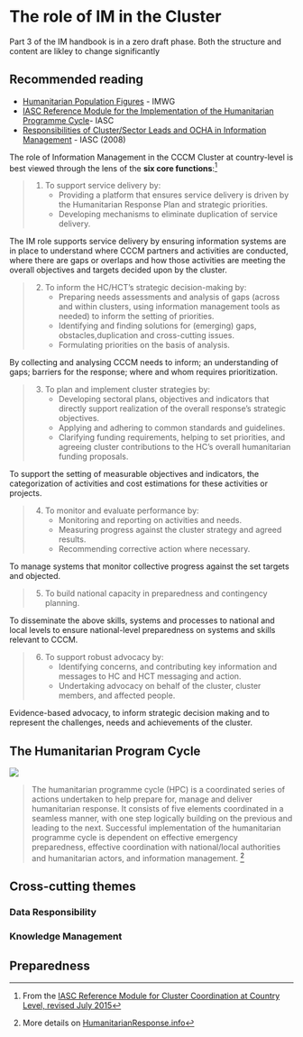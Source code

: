 # The role of IM in the Cluster
:::{.callout-warning}
Part 3 of the IM  handbook is in a zero draft phase. Both the structure and content are likley to change significantly
:::

::: {.callout-tip}
## Recommended reading
- [Humanitarian Population Figures](files/humanitarianprofilesupportguidance_final_may2016.pdf) - IMWG
- [IASC Reference Module for the Implementation of the Humanitarian Programme Cycle](files/humanitarianprofilesupportguidance_final_may2016.pdf)- IASC
- [Responsibilities of Cluster/Sector Leads and OCHA in Information Management](files/Operational%20Guidance%20on%20Responsibilities%20of%20Cluster-Sector%20Leads%20and%20OCHA%20in%20Information%20Management.pdf) - IASC (2008)
:::

The role of Information Management in the CCCM Cluster at country-level is best viewed through the lens of the **six core functions**:[^footnote1]  

>1. To support service delivery by:
>    - Providing a platform that ensures service delivery is driven by the Humanitarian Response Plan and strategic priorities.
>    - Developing mechanisms to eliminate duplication of service delivery.

The IM role supports service delivery by ensuring information systems are in place to understand where CCCM partners and activities are conducted, where there are gaps or overlaps and how those activities are meeting the overall objectives and targets decided upon by the cluster.

>2. To inform the HC/HCT’s strategic decision-making by:
>    - Preparing needs assessments and analysis of gaps (across and within clusters, using information  management tools as needed) to inform the setting of priorities.
>    - Identifying and finding solutions for (emerging) gaps, obstacles,duplication and cross-cutting issues.
>    - Formulating priorities on the basis of analysis.

By collecting and analysing CCCM needs to inform; an understanding of gaps; barriers for the response; where and whom requires prioritization.

> 3. To plan and implement cluster strategies by:
>    - Developing sectoral plans, objectives and indicators that directly support realization of the overall response’s strategic objectives.
>    - Applying and adhering to common standards and guidelines.
>    - Clarifying funding requirements, helping to set priorities, and agreeing cluster contributions to the HC’s overall humanitarian funding proposals.

To support the setting of measurable objectives and indicators, the categorization of activities and cost estimations for these activities or projects.

> 4. To monitor and evaluate performance by:
>    - Monitoring and reporting on activities and needs.
>    - Measuring progress against the cluster strategy and agreed results.
>    - Recommending corrective action where necessary.

To manage systems that monitor collective progress against the set targets and objected.

> 5. To build national capacity in preparedness and contingency planning.

To disseminate the above skills, systems and processes to national and local levels to ensure national-level preparedness on systems and skills relevant to CCCM.

> 6. To support robust advocacy by:
>    - Identifying concerns, and contributing key information and messages to HC and HCT messaging and action.
>    - Undertaking advocacy on behalf of the cluster, cluster members, and affected people.

Evidence-based advocacy, to inform strategic decision making and to represent the challenges, needs and achievements of the cluster.

## The Humanitarian Program Cycle
![](images/HPCcycle.png)

> The humanitarian programme cycle (HPC) is a coordinated series of actions undertaken to help prepare for, manage and deliver humanitarian response. It consists of five elements coordinated in a seamless manner, with one step logically building on the previous and leading to the next. Successful implementation of the humanitarian programme cycle is dependent on effective emergency preparedness, effective coordination with national/local authorities and humanitarian actors, and information management. [^footnote2]

## Cross-cutting themes

### Data Responsibility

### Knowledge Management

## Preparedness


[^footnote1]: From the [IASC Reference Module for Cluster Coordination at Country Level, revised July 2015](files/Reference Module for Cluster Coordination at Country Level.pdf)

[^footnote2]: More details on [HumanitarianResponse.info](https://www.humanitarianresponse.info/en/programme-cycle/space)